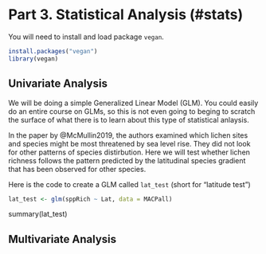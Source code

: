 # Part 3. Statistical Analysis (#stats)

You will need to install and load package ```vegan```.

```r
install.packages("vegan")
library(vegan)
```

## Univariate Analysis

 We will be doing a simple Generalized Linear Model (GLM). You could easily do an entire course on GLMs, so this is not even going to beging to scratch the surface of what there is to learn about this type of statistical anlaysis.
 
In the paper by @McMullin2019, the authors examined which lichen sites and species might be most threatened by sea level rise. They did not look for other patterns of species distirbution. Here we will test whether lichen richness follows the pattern predicted by the latitudinal species gradient that has been observed for other species.

Here is the code to create a GLM called ```lat_test``` (short for "latitude test")
```r
lat_test <- glm(sppRich ~ Lat, data = MACPall)
```


summary(lat_test)




## Multivariate Analysis

